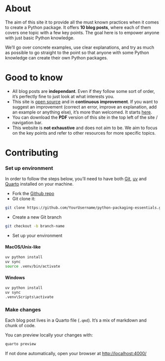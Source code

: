 


# About {.unnumbered}

The aim of this site it to provide all the must known practices when it comes to create a Python package. It offers **10 blog posts**, where each of them covers one topic with a few key points. The goal here is to empower anyone with just basic Python knowledge.

We'll go over concrete examples, use clear explanations, and try as much as possible to go straight to the point so that anyone with some Python knowledge can create their own Python packages.

# Good to know {.unnumbered}

- All blog posts are **independant**. Even if they follow some sort of order, it's perfectly fine to just look at what interests you.
- This site is [open source](https://github.com/yellow-sunflower/python-packaging-essentials/) and in **continuous improvement**.  If you want to suggest an improvement (correct an error, improve an explanation, add an example or anything else), it's more than welcomed. It starts [here](#contributing).
- You can download the **PDF** version of this site in the top left of the site / navigation bar.
- This website is **not exhaustive** and does not aim to be. We aim to focus on the key points and refer to other resources for more specific topics.

# Contributing {.unnumbered}

### Set up environment

In order to follow the steps below, you'll need to have both [Git](https://git-scm.com/downloads), [uv](https://docs.astral.sh/uv/getting-started/installation/) and [Quarto](https://quarto.org/) installed on your machine.

- Fork the [Github repo](https://github.com/yellow-sunflower/python-packaging-essentials/)
- Git clone it:

```bash
git clone https://github.com/YourUsername/python-packaging-essentials.git
```

- Create a new Git branch

```bash
git checkout -b branch-name
```

- Set up your environment

::: {.panel-tabset}

#### MacOS/Unix-like

```bash
uv python install
uv sync
source .venv/bin/activate
```

#### Windows

```bash
uv python install
uv sync
.venv\Scripts\activate
```

:::

### Make changes

Each blog post lives in a Quarto file (`.qmd`). It's a mix of markdown and chunk of code.

You can preview locally your changes with:

```bash
quarto preview
```

If not done automatically, open your browser at [http://localhost:4000/](http://localhost:4000/)